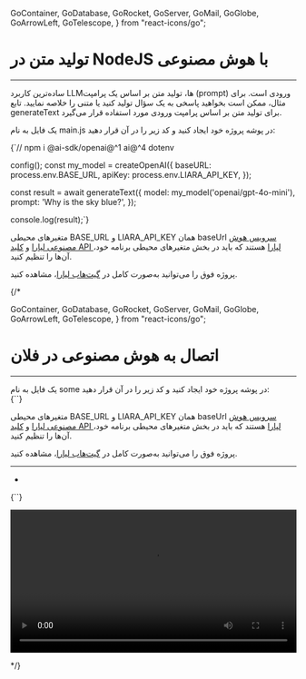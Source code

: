   GoContainer,
  GoDatabase,
  GoRocket,
  GoServer,
  GoMail,
  GoGlobe,
  GoArrowLeft,
  GoTelescope,
} from "react-icons/go";


<Layout>
<Head>
<title>مستندات تولید متن در NodeJS با AI - لیارا</title>
<meta property="og:title" content="مستندات خدمات رایانش ابری لیارا" />
<meta property="og:description" content="مستندات مربوط به آشنایی با نحوه تولید متن در NodeJS با سرویس هوش مصنوعی لیارا"  />
</Head>


# تولید متن در NodeJS با هوش مصنوعی
<hr className="mb-2" />

ساده‌ترین کاربرد LLMها، تولید متن بر اساس یک پرامپت (prompt) ورودی است. برای مثال، ممکن است بخواهید پاسخی به یک سؤال تولید کنید یا متنی را خلاصه نمایید. تابع <Important>generateText</Important> برای تولید متن بر اساس پرامپت ورودی مورد استفاده قرار می‌گیرد.
<div className="h-2" />

یک فایل به نام <Important>main.js</Important> در پوشه پروژه خود ایجاد کنید و کد زیر را در آن قرار دهید:

<div className="h-2" />
<div dir='ltr'>
    <Highlight className="js">
        {`// npm i @ai-sdk/openai@^1 ai@^4 dotenv


config();
const my_model = createOpenAI({
  baseURL: process.env.BASE_URL,
  apiKey: process.env.LIARA_API_KEY,
});

const result = await generateText({
  model: my_model('openai/gpt-4o-mini'),
  prompt: 'Why is the sky blue?',
});

console.log(result);`}
    </Highlight>
</div>
<div className="h-2" />
<Alert variant="info">
<p>
متغیرهای محیطی <Important>BASE_URL</Important> و <Important>LIARA_API_KEY</Important> همان baseUrl <a href="https://liara.ir/products/ai/" className="text-[#2196f3]">سرویس هوش مصنوعی لیارا</a> و <a href="/references/api/about/#api-access-key" className="text-[#2196f3]">کلید API لیارا</a> هستند که باید در بخش متغیرهای محیطی برنامه خود، آن‌ها را تنظیم کنید. 
</p>
</Alert>
<Alert variant="success">
<p>
پروژه فوق را می‌توانید به‌صورت کامل در <a href="https://github.com/liara-cloud/ai-sdk-examples/tree/master/NodeJS/generate-text" className="text-[#2196f3]">گیت‌هاب لیارا</a>، مشاهده کنید. 
</p>
</Alert>


</Layout>

{/* 

  GoContainer,
  GoDatabase,
  GoRocket,
  GoServer,
  GoMail,
  GoGlobe,
  GoArrowLeft,
  GoTelescope,
} from "react-icons/go";


 <Layout>
<Head>
<title>مستندات اتصال به AI در فلان - لیارا</title>
<meta property="og:title" content="مستندات خدمات رایانش ابری لیارا" />
<meta property="og:description" content="مستندات مربوط به آشنایی با نحوه اتصال به سرویس هوش مصنوعی لیارا در فلان"  />
</Head>


# اتصال به هوش مصنوعی در فلان
<hr className="mb-2" />

<div className="h-2" />
یک فایل به نام <Important>some</Important> در پوشه پروژه خود ایجاد کنید و کد زیر را در آن قرار دهید:

<div className="h-2" />
<div dir='ltr'>
    <Highlight className="js">
        {``}
    </Highlight>
</div>
<div className="h-2" />
<Alert variant="info">
<p>
متغیرهای محیطی <Important>BASE_URL</Important> و <Important>LIARA_API_KEY</Important> همان baseUrl <a href="https://liara.ir/products/ai/" className="text-[#2196f3]">سرویس هوش مصنوعی لیارا</a> و <a href="/references/api/about/#api-access-key" className="text-[#2196f3]">کلید API لیارا</a> هستند که باید در بخش متغیرهای محیطی برنامه خود، آن‌ها را تنظیم کنید. 
</p>
</Alert>
<Alert variant="success">
<p>
پروژه فوق را می‌توانید به‌صورت کامل در <a href="" className="text-[#2196f3]">گیت‌هاب لیارا</a>، مشاهده کنید. 
</p>
</Alert>


<Important>
</Important>
<hr className="mb-2" />
<Section id='' title='' />
<div className="h-2" />
<ul>
<li></li>
</ul>
<div className="h-2" />
<div dir='ltr'>
    <Highlight className="js">
        {``}
    </Highlight>
</div>
<div className="h-2" />

<div className="h-2" />  
<img src="https://media.liara.ir/" alt=""/>
<div className="h-2" />  


<video
  src="https://media.liara.ir/"
  controls="controls"
  className="block w-full"
  width="100%"
/>

</Layout> */}
